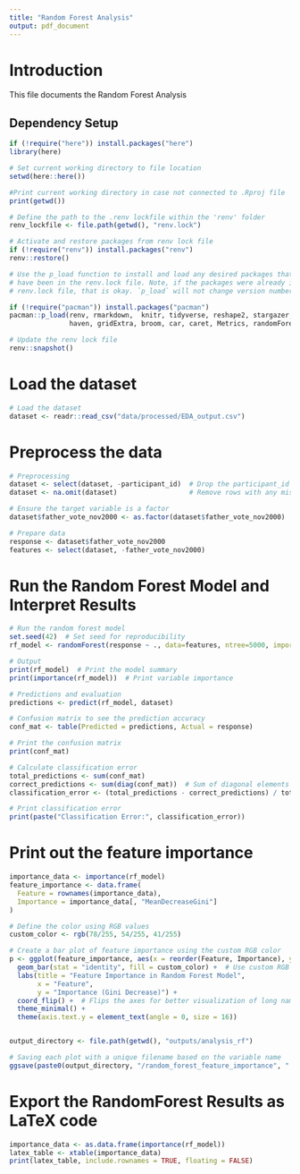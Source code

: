 ```yaml
---
title: "Random Forest Analysis"
output: pdf_document
---
```


# Introduction
This file documents the Random Forest Analysis 

## Dependency Setup
```r

if (!require("here")) install.packages("here")
library(here)

# Set current working directory to file location
setwd(here::here())

#Print current working directory in case not connected to .Rproj file
print(getwd())

# Define the path to the .renv lockfile within the 'renv' folder
renv_lockfile <- file.path(getwd(), "renv.lock")

# Activate and restore packages from renv lock file
if (!require("renv")) install.packages("renv")
renv::restore()

# Use the p_load function to install and load any desired packages that may not 
# have been in the renv.lock file. Note, if the packages were already in the 
# renv.lock file, that is okay. `p_load` will not change version number

if (!require("pacman")) install.packages("pacman")
pacman::p_load(renv, rmarkdown,  knitr, tidyverse, reshape2, stargazer, 
               haven, gridExtra, broom, car, caret, Metrics, randomForest)

# Update the renv lock file
renv::snapshot()
```

# Load the dataset

```r

# Load the dataset
dataset <- readr::read_csv("data/processed/EDA_output.csv")

```

# Preprocess the data

```r

# Preprocessing
dataset <- select(dataset, -participant_id)  # Drop the participant_id column
dataset <- na.omit(dataset)                  # Remove rows with any missing data

# Ensure the target variable is a factor
dataset$father_vote_nov2000 <- as.factor(dataset$father_vote_nov2000)

# Prepare data
response <- dataset$father_vote_nov2000
features <- select(dataset, -father_vote_nov2000)

```

# Run the Random Forest Model and Interpret Results

```r

# Run the random forest model
set.seed(42)  # Set seed for reproducibility
rf_model <- randomForest(response ~ ., data=features, ntree=5000, importance=TRUE)

# Output
print(rf_model)  # Print the model summary
print(importance(rf_model))  # Print variable importance

# Predictions and evaluation
predictions <- predict(rf_model, dataset)

# Confusion matrix to see the prediction accuracy
conf_mat <- table(Predicted = predictions, Actual = response)

# Print the confusion matrix
print(conf_mat)

# Calculate classification error
total_predictions <- sum(conf_mat)
correct_predictions <- sum(diag(conf_mat))  # Sum of diagonal elements (correct predictions)
classification_error <- (total_predictions - correct_predictions) / total_predictions

# Print classification error
print(paste("Classification Error:", classification_error))
```

# Print out the feature importance

```r
importance_data <- importance(rf_model)
feature_importance <- data.frame(
  Feature = rownames(importance_data),
  Importance = importance_data[, "MeanDecreaseGini"]
)

# Define the color using RGB values
custom_color <- rgb(78/255, 54/255, 41/255)

# Create a bar plot of feature importance using the custom RGB color
p <- ggplot(feature_importance, aes(x = reorder(Feature, Importance), y = Importance)) +
  geom_bar(stat = "identity", fill = custom_color) +  # Use custom RGB color here
  labs(title = "Feature Importance in Random Forest Model",
       x = "Feature",
       y = "Importance (Gini Decrease)") +
  coord_flip() +  # Flips the axes for better visualization of long names
  theme_minimal() +
  theme(axis.text.y = element_text(angle = 0, size = 16))


output_directory <- file.path(getwd(), "outputs/analysis_rf")

# Saving each plot with a unique filename based on the variable name
ggsave(paste0(output_directory, "/random_forest_feature_importance", ".png"), plot = p, width = 10, height = 8, dpi = 300)

```

# Export the RandomForest Results as LaTeX code

```r

importance_data <- as.data.frame(importance(rf_model))
latex_table <- xtable(importance_data)
print(latex_table, include.rownames = TRUE, floating = FALSE)

```
